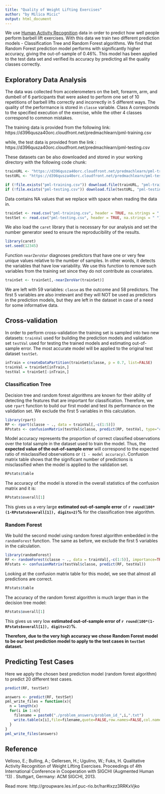 ```yaml
---
title: "Quality of Weight Lifting Exercises"
author: "by Milica Micic"
output: html_document
---
```


We use [Human Activity Recognition](http://groupware.les.inf.puc-rio.br/har) data in order to predict how well people perform barbell lift exercises. With this data we train two different prediction models - Classification Tree and Random Forest algorithms. We find that Random Forest prediction model performs with significantly higher accuracy, giving the out-of-sample of 0.46%. This model has been applied to the test data set and verified its accuracy by predicting all the quality classes correctly.

## Exploratory Data Analysis

The data was collected from accelerometers on the belt, forearm, arm, and dumbell of 6 participants that were asked to perform one set of 10 repetitions of barbell lifts correctly and incorrectly in 5 different ways. The quality of the performance is stored in `classe` variable. Class A corresponds to the specified execution of the exercise, while the other 4 classes correspond to common mistakes.

The training data is provided from the following link:  
https://d396qusza40orc.cloudfront.net/predmachlearn/pml-training.csv 

while, the test data is provided from the link :  
https://d396qusza40orc.cloudfront.net/predmachlearn/pml-testing.csv 

These datasets can be also downloaded and stored in your working directory with the following code chunk:

```r
trainURL <- "https://d396qusza40orc.cloudfront.net/predmachlearn/pml-training.csv"
testURL <- "https://d396qusza40orc.cloudfront.net/predmachlearn/pml-testing.csv"

if (!file.exists("pml-training.csv")) download.file(trainURL, "pml-training.csv", method = "curl")
if (!file.exists("pml-testing.csv")) download.file(testURL, "pml-testing.csv", method = "curl")
```

Data contains NA values that we replace with space when reading the data in. 

```r
trainSet <- read.csv("pml-training.csv", header = TRUE, na.strings = " ")
testSet <- read.csv("pml-testing.csv", header = TRUE, na.strings = " ")
```

We also load the `caret` library that is necessary for our analysis and set the number generator seed to ensure the reproducibility of the results.

```r
library(caret)
set.seed(12345)
```

Function `nearZeroVar` diagnoses predictors that have one or very few unique values relative to the number of samples. In other words, it detects the variables that have low variability. We use this function to remove such variables from the training set since they do not contribute as covariates.

```r
trainSet <- trainSet[,-nearZeroVar(trainSet)]
```

We are left with 59 variables: `classe` as the outcome and 58 predictors. The first 5 variables are also irrelevant and they will NOT be used as predictors in the prediction models, but they are left in the dataset in case of a need for some informative data.

## Cross-validation 

In order to perform cross-validation the training set is sampled into two new datasets: `trainVal` used for building the prediction models and validation set `testVal` used for testing the trained models and estimating out-of-sample error. The most accurate model will be applied to the original test dataset `testSet`.

```r
inTrain = createDataPartition(trainSet$classe, p = 0.7, list=FALSE)
trainVal = trainSet[inTrain,]
testVal = trainSet[-inTrain,]
```

### Classification Tree

Decision tree and random forest algorithms are known for their ability of detecting the features that are important for classification. Therefore, we use `rpart` function to build our first model and test its performance on the validation set. We exclude the first 5 variables in this calculation. 

```r
library(rpart)
RP <- rpart(classe ~ ., data = trainVal[,-c(1:5)])
RPstats <- confusionMatrix(testVal$classe, predict(RP, testVal, type="class"))
```

Model accuracy represents the proportion of correct classified observations over the total sample in the dataset used to train the model. Thus, the **expected value of the out-of-sample error** will correspond to the expected ratio of misclassified observations or `(1 - model accuracy)`. Confusion matrix table shows that the significant number of predictions is misclassified when the model is applied to the validation set.

```r
RPstats$table
```

The accuracy of the model is stored in the overall statistics of the confusion matrix and it is:

```r
RPstats$overall[1]
```

This gives us a very large **estimated out-of-sample error** of **`r round(100*(1-RPstats$overall[1]), digits=2)`%** for the classification tree algorithm.

### Random Forest

We build the second model using random forest algorithm embedded in the `randomForest` function. The same as before, we exclude the first 5 variables in the calculation.

```r
library(randomForest)
RF <- randomForest(classe ~ ., data = trainVal[,-c(1:5)], importance=TRUE)
RFstats <- confusionMatrix(testVal$classe, predict(RF, testVal))
```

Looking at the confusion matrix table for this model, we see that almost all predictions are correct.

```r
RFstats$table
```

The accuracy of the random forest algorithm is much larger than in the decision tree model:

```r
RFstats$overall[1]
```

This gives us very low **estimated out-of-sample error of `r round(100*(1-RFstats$overall[1]), digits=2)`%**.

**Therefore, due to the very high accuracy we chose Random Forest model to be our best prediction model to apply to the test cases in `testSet` dataset.**

## Predicting Test Cases

Here we apply the chosen best prediction model (random forest algorithm) to predict 20 different test cases.

```r
predict(RF, testSet)
```

```r
answers <- predict(RF, testSet)
pml_write_files = function(x){
  n = length(x)
  for(i in 1:n){
    filename = paste0("./problem_answers/problem_id_",i,".txt")
    write.table(x[i],file=filename,quote=FALSE,row.names=FALSE,col.names=FALSE)
  }
}
pml_write_files(answers)
```

## Reference

Velloso, E.; Bulling, A.; Gellersen, H.; Ugulino, W.; Fuks, H. Qualitative Activity Recognition of Weight Lifting Exercises. Proceedings of 4th International Conference in Cooperation with SIGCHI (Augmented Human '13) . Stuttgart, Germany: ACM SIGCHI, 2013.

Read more: http://groupware.les.inf.puc-rio.br/har#ixzz3RRKxVjko